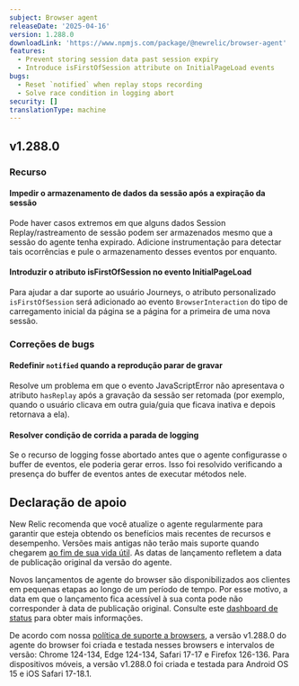 ```yaml
---
subject: Browser agent
releaseDate: '2025-04-16'
version: 1.288.0
downloadLink: 'https://www.npmjs.com/package/@newrelic/browser-agent'
features:
  - Prevent storing session data past session expiry
  - Introduce isFirstOfSession attribute on InitialPageLoad events
bugs:
  - Reset `notified` when replay stops recording
  - Solve race condition in logging abort
security: []
translationType: machine
---
```


## v1.288.0

### Recurso

#### Impedir o armazenamento de dados da sessão após a expiração da sessão

Pode haver casos extremos em que alguns dados Session Replay/rastreamento de sessão podem ser armazenados mesmo que a sessão do agente tenha expirado. Adicione instrumentação para detectar tais ocorrências e pule o armazenamento desses eventos por enquanto.

#### Introduzir o atributo isFirstOfSession no evento InitialPageLoad

Para ajudar a dar suporte ao usuário Journeys, o atributo personalizado `isFirstOfSession` será adicionado ao evento `BrowserInteraction` do tipo de carregamento inicial da página se a página for a primeira de uma nova sessão.

### Correções de bugs

#### Redefinir `notified` quando a reprodução parar de gravar

Resolve um problema em que o evento JavaScriptError não apresentava o atributo `hasReplay` após a gravação da sessão ser retomada (por exemplo, quando o usuário clicava em outra guia/guia que ficava inativa e depois retornava a ela).

#### Resolver condição de corrida a parada de logging

Se o recurso de logging fosse abortado antes que o agente configurasse o buffer de eventos, ele poderia gerar erros. Isso foi resolvido verificando a presença do buffer de eventos antes de executar métodos nele.

## Declaração de apoio

New Relic recomenda que você atualize o agente regularmente para garantir que esteja obtendo os benefícios mais recentes de recursos e desempenho. Versões mais antigas não terão mais suporte quando chegarem [ao fim de sua vida útil](https://docs.newrelic.com/docs/browser/browser-monitoring/getting-started/browser-agent-eol-policy/). As datas de lançamento refletem a data de publicação original da versão do agente.

Novos lançamentos de agente do browser são disponibilizados aos clientes em pequenas etapas ao longo de um período de tempo. Por esse motivo, a data em que o lançamento fica acessível à sua conta pode não corresponder à data de publicação original. Consulte este [dashboard de status](https://newrelic.github.io/newrelic-browser-agent-release/) para obter mais informações.

De acordo com nossa [política de suporte a browsers](https://docs.newrelic.com/docs/browser/new-relic-browser/getting-started/compatibility-requirements-browser-monitoring/#browser-types), a versão v1.288.0 do agente do browser foi criada e testada nesses browsers e intervalos de versão: Chrome 124-134, Edge 124-134, Safari 17-17 e Firefox 126-136. Para dispositivos móveis, a versão v1.288.0 foi criada e testada para Android OS 15 e iOS Safari 17-18.1.
